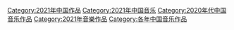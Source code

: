 [[Category:2021年中国作品|Category:2021年中国作品]]
[[Category:2021年中国音乐|Category:2021年中国音乐]]
[[Category:2020年代中国音乐作品|Category:2020年代中国音乐作品]]
[[Category:2021年音樂作品|Category:2021年音樂作品]]
[[Category:各年中国音乐作品|Category:各年中国音乐作品]]